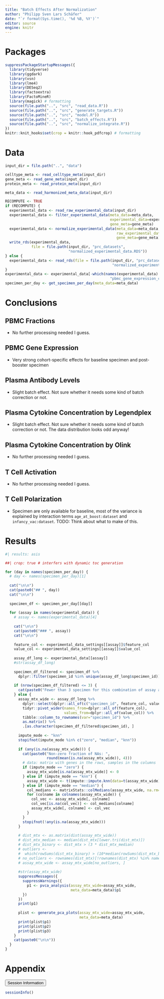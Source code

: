 ```yaml
---
title: "Batch Effects After Normalization"
author: "Philipp Sven Lars Schäfer"
date: "`r format(Sys.time(), '%d %B, %Y')`"
editor: source
engine: knitr
---
```


# Packages

```r
suppressPackageStartupMessages({
  library(tidyverse)
  library(ggdark)
  library(vsn)
  library(lme4)
  library(DESeq2)
  library(factoextra)
  library(FactoMineR)
  library(magick) # formatting
  source(file.path("..", "src", "read_data.R"))
  source(file.path("..", "src", "generate_targets.R"))
  source(file.path("..", "src", "model.R"))
  source(file.path("..", "src", "batch_effects.R"))
  source(file.path("..", "src", "normalize_integrate.R"))
})
knitr::knit_hooks$set(crop = knitr::hook_pdfcrop) # formatting
```

# Data

```r
input_dir = file.path("..", "data")
```

```r
celltype_meta <- read_celltype_meta(input_dir)
gene_meta <- read_gene_meta(input_dir)
protein_meta <- read_protein_meta(input_dir)

meta_data <- read_harmonized_meta_data(input_dir)

RECOMPUTE <- TRUE
if (RECOMPUTE) {
  experimental_data <- read_raw_experimental_data(input_dir)
  experimental_data <- filter_experimental_data(meta_data=meta_data, 
                                                experimental_data=experimental_data,
                                                gene_meta=gene_meta)
  experimental_data <- normalize_experimental_data(meta_data=meta_data, 
                                                   raw_experimental_data=experimental_data,
                                                   gene_meta=gene_meta)
  write_rds(experimental_data, 
            file = file.path(input_dir, "prc_datasets", 
                             "normalized_experimental_data.RDS"))
} else {
  experimental_data <- read_rds(file = file.path(input_dir, "prc_datasets", 
                                                 "normalized_experimental_data.RDS"))
}
experimental_data <- experimental_data[-which(names(experimental_data) ==
                                                "pbmc_gene_expression_counts")]
specimen_per_day <- get_specimen_per_day(meta_data=meta_data)
```

# Conclusions

## PBMC Fractions

- No further processing needed I guess.

## PBMC Gene Expression

- Very strong cohort-specific effects for baseline specimen and post-booster specimen

## Plasma Antibody Levels

- Slight batch effect. Not sure whether it needs some kind of batch correction or not.

## Plasma Cytokine Concentration by Legendplex

- Slight batch effect. Not sure whether it needs some kind of batch correction or not. The data distribution looks odd anyway!

## Plasma Cytokine Concentration by Olink

- No further processing needed I guess.

## T Cell Activation

- No further processing needed I guess.

## T Cell Polarization

- Specimen are only available for baseline, most of the variance is explained by interaction terms `age_at_boost:dataset` and `infancy_vac:dataset`. TODO: Think about what to make of this.

# Results

```r
#| results: asis

##| crop: true # interfers with dynamic toc generation

for (day in names(specimen_per_day)) {
  # day <- names(specimen_per_day)[1]
  
  cat("\n\n")
  cat(paste0("## ", day))
  cat("\n\n")
  
  specimen_df <- specimen_per_day[[day]]
  
  for (assay in names(experimental_data)) {
    # assay <- names(experimental_data)[4]
    
    cat("\n\n")
    cat(paste0("### ", assay))
    cat("\n\n")
    
    feature_col <- experimental_data_settings[[assay]]$feature_col
    value_col <- experimental_data_settings[[assay]]$value_col
    
    assay_df_long <- experimental_data[[assay]]
    #str(assay_df_long)
    
    specimen_df_filtered <- specimen_df %>%
      dplyr::filter(specimen_id %in% unique(assay_df_long$specimen_id))
    
    if (nrow(specimen_df_filtered) <= 3) {
      cat(paste0("Fewer than 3 specimen for this combination of assay and day available"))
    } else {
      assay_mtx_wide <- assay_df_long %>%
        dplyr::select(dplyr::all_of(c("specimen_id", feature_col, value_col))) %>%
        tidyr::pivot_wider(names_from=dplyr::all_of(feature_col), 
                           values_from=dplyr::all_of(value_col)) %>%
        tibble::column_to_rownames(var="specimen_id") %>%
        as.matrix() %>%
        .[as.character(specimen_df_filtered$specimen_id), ]
      
      impute_mode <- "knn"
      stopifnot(impute_mode %in% c("zero", "median", "knn"))
      
      if (any(is.na(assay_mtx_wide))) {
        cat(paste0("Non-zero fraction of NAs: ", 
                   round(mean(is.na(assay_mtx_wide)), 4)))
        # data: matrix with genes in the rows, samples in the columns
        if (impute_mode == "zero") {
          assay_mtx_wide[is.na(assay_mtx_wide)] <- 0
        } else if (impute_mode == "knn") {
          assay_mtx_wide <- t(impute::impute.knn(data=t(assay_mtx_wide))$data)
        } else if (impute_mode == "median") {
          col_medians <- matrixStats::colMedians(assay_mtx_wide, na.rm=TRUE)
          for (colname in colnames(assay_mtx_wide)) {
            col_vec <- assay_mtx_wide[, colname]
            col_vec[is.na(col_vec)] <- col_medians[colname]
            assay_mtx_wide[, colname] <- col_vec
          }
        }
        stopifnot(!any(is.na(assay_mtx_wide)))
      }
      
      # dist_mtx <- as.matrix(dist(assay_mtx_wide))
      # dist_mtx_median <- median(dist_mtx[lower.tri(dist_mtx)])
      # dist_mtx_binary <- dist_mtx > (3 * dist_mtx_median)
      # outliers <-
      #  which(rowSums(dist_mtx_binary) > (10*median(rowSums(dist_mtx_binary))))
      # no_outliers <- rownames(dist_mtx)[!rownames(dist_mtx) %in% names(outliers)]
      # assay_mtx_wide <- assay_mtx_wide[no_outliers, ]
      
      #str(assay_mtx_wide)
      suppressMessages({
        suppressWarnings({
          p1 <- pvca_analysis(assay_mtx_wide=assay_mtx_wide,
                              meta_data=meta_data)$p1
        })
      })
      print(p1)
      
      plist <- generate_pca_plots(assay_mtx_wide=assay_mtx_wide,
                                  meta_data=meta_data)
      print(plist$p1)
      print(plist$p2)
      print(plist$p3)
    }
    cat(paste0("\n\n"))
  }
}
```

# Appendix

<button class="accordion-button" type="button" data-bs-toggle="collapse" data-bs-target="#collapseOne" >Session Information</button><div id="collapseOne" class="accordion-collapse collapse"><div>

```r
sessionInfo()
```

</div></div>

